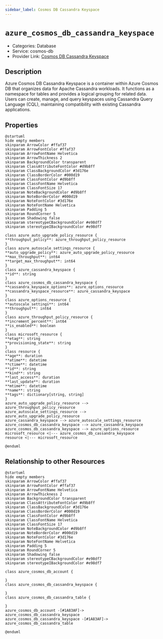 ```yaml
---
sidebar_label: Cosmos DB Cassandra Keyspace
---
```


# `azure_cosmos_db_cassandra_keyspace`

- Categories: Database
- Service: cosmos-db
- Provider Link: [Cosmos DB Cassandra Keyspace](https://learn.microsoft.com/en-us/azure/cosmos-db/cassandra/)

## Description

Azure Cosmos DB Cassandra Keyspace is a container within Azure Cosmos DB that organizes data for Apache Cassandra workloads. It functions as a namespace for tables and provides a logical grouping for related data. Users can create, manage, and query keyspaces using Cassandra Query Language (CQL), maintaining compatibility with existing Cassandra applications.

## Properties

<ZoomPanPinch>

```kroki imgType="plantuml" imgAlt="Diagram of Cosmos DB Cassandra Keyspace data model"
@startuml
hide empty members
skinparam ArrowColor #ffaf37
skinparam ArrowFontColor #ffaf37
skinparam ArrowFontName Helvetica
skinparam ArrowThickness 2
skinparam BackgroundColor transparent
skinparam ClassAttributeFontColor #d9b8ff
skinparam ClassBackgroundColor #3d176e
skinparam ClassBorderColor #000d19
skinparam ClassFontColor #d9b8ff
skinparam ClassFontName Helvetica
skinparam ClassFontSize 17
skinparam NoteBackgroundColor #d9b8ff
skinparam NoteBorderColor #000d19
skinparam NoteFontColor #3d176e
skinparam NoteFontName Helvetica
skinparam Padding 5
skinparam RoundCorner 5
skinparam Shadowing false
skinparam stereotypeCBackgroundColor #e98df7
skinparam stereotypeIBackgroundColor #e98df7

class azure_auto_upgrade_policy_resource {
**throughput_policy**: azure_throughput_policy_resource
}
class azure_autoscale_settings_resource {
**auto_upgrade_policy**: azure_auto_upgrade_policy_resource
**max_throughput**: int64
**target_max_throughput**: int64
}
class azure_cassandra_keyspace {
**id**: string
}
class azure_cosmos_db_cassandra_keyspace {
**cassandra_keyspace_options**: azure_options_resource
**cassandra_keyspace_resource**: azure_cassandra_keyspace
}
class azure_options_resource {
**autoscale_settings**: int64
**throughput**: int64
}
class azure_throughput_policy_resource {
**increment_percent**: int64
**is_enabled**: boolean
}
class microsoft_resource {
**etag**: string
**provisioning_state**: string
}
class resource {
**age**: duration
**atime**: datetime
**ctime**: datetime
**id**: string
**kind**: string
**last_access**: duration
**last_update**: duration
**mtime**: datetime
**name**: string
**tags**: dictionary[string, string]
}
azure_auto_upgrade_policy_resource --> azure_throughput_policy_resource
azure_autoscale_settings_resource --> azure_auto_upgrade_policy_resource
azure_cassandra_keyspace --> azure_autoscale_settings_resource
azure_cosmos_db_cassandra_keyspace --> azure_cassandra_keyspace
azure_cosmos_db_cassandra_keyspace --> azure_options_resource
microsoft_resource <|--- azure_cosmos_db_cassandra_keyspace
resource <|--- microsoft_resource

@enduml
```

</ZoomPanPinch>

## Relationship to other Resources

<ZoomPanPinch>

```kroki imgType="plantuml" imgAlt="Diagram of Cosmos DB Cassandra Keyspace resource relationships"
@startuml
hide empty members
skinparam ArrowColor #ffaf37
skinparam ArrowFontColor #ffaf37
skinparam ArrowFontName Helvetica
skinparam ArrowThickness 2
skinparam BackgroundColor transparent
skinparam ClassAttributeFontColor #d9b8ff
skinparam ClassBackgroundColor #3d176e
skinparam ClassBorderColor #000d19
skinparam ClassFontColor #d9b8ff
skinparam ClassFontName Helvetica
skinparam ClassFontSize 17
skinparam NoteBackgroundColor #d9b8ff
skinparam NoteBorderColor #000d19
skinparam NoteFontColor #3d176e
skinparam NoteFontName Helvetica
skinparam Padding 5
skinparam RoundCorner 5
skinparam Shadowing false
skinparam stereotypeCBackgroundColor #e98df7
skinparam stereotypeIBackgroundColor #e98df7

class azure_cosmos_db_account {

}
class azure_cosmos_db_cassandra_keyspace {

}
class azure_cosmos_db_cassandra_table {

}
azure_cosmos_db_account -[#1A83AF]-> azure_cosmos_db_cassandra_keyspace
azure_cosmos_db_cassandra_keyspace -[#1A83AF]-> azure_cosmos_db_cassandra_table

@enduml
```

</ZoomPanPinch>
